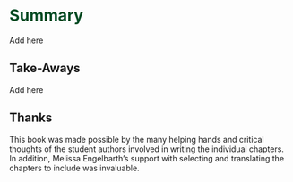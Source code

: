 # [Summary]{style="color: #004b23"} {.unnumbered}

Add here

## Take-Aways

Add here

## Thanks

This book was made possible by the many helping hands and critical thoughts of the student authors involved in writing the individual chapters. In addition, Melissa Engelbarth's support with selecting and translating the chapters to include was invaluable.

